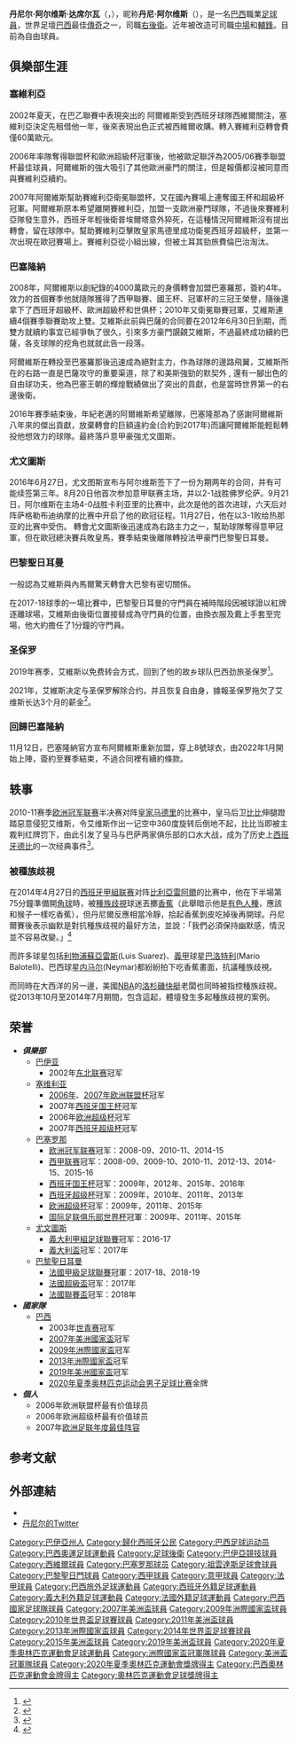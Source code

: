 {{葡萄牙語姓名|da Silva|Alves}}{{Distinguish|丹尼·阿尔维斯}}
{{noteTA
|G1=laliga
|G2=Football
|G3=uefa
|G4=南美球會
|G5=fcbarcelona
|T=zh-hans:丹尼尔·阿尔维斯;zh-hk:丹尼爾·艾維斯;zh-tw:丹尼爾·阿維斯;
|1=zh-hans:丹尼尔;zh-hk:丹尼爾;zh-tw:丹尼爾; 
|2=zh-hans:西西尼奥;zh-hk:施仙奴;zh-tw:西西尼歐;
|3=zh-hans:曼奇尼;zh-hk:文仙尼;zh-tw:曼奇尼;
|4=zh-hans:巴洛特利;zh-hk:巴洛迪利;zh-tw:巴洛特利;
}}
{{Infobox football biography
| name = 丹尼·阿尔维斯<br />{{lang|pt|''Dani Alves''}}
| image = 07 07 2019 Final da Copa América 2019 (48226649586) (cropped).jpg
| image_size = 250
| fullname = Daniel Alves da Silva<ref>{{Cite news|title=FIFA Club World Cup UAE 2009 presented by Toyota: List of Players|url=http://www.fifadata.com/document/fcwc/2009/PDF/FCWC_2009_SquadLists_BAR.pdf|publisher=FIFA|format=PDF|page=1|date=1 December 2009|accessdate=28 March 2014|archive-url=https://web.archive.org/web/20190629190325/https://www.fifadata.com/document/fcwc/2009/PDF/FCWC_2009_SquadLists_BAR.pdf|archive-date=2019-06-29|dead-url=yes}}</ref>
| birth_date = {{birth date and age|1983|5|6|df=y}}
| birth_place = {{BRA}}[[茹阿泽鲁|茹阿泽鲁]]
| height = {{height|m=1.72}}<ref>{{cite news|title=22 Dani Alves|url=http://www.fcbarcelona.com/football/first-team/staff/players/alves|work=[[巴塞罗那足球俱乐部|巴塞罗那足球俱乐部]]|date=4 January 2015|accessdate=4 January 2015|archive-date=2016-06-03|archive-url=https://web.archive.org/web/20160603203717/http://www.fcbarcelona.com/football/first-team/staff/players/alves|dead-url=no}}</ref>
| nickname =
| position = [[右閘|右閘]]、[[正中場|正中場]]
| currentclub  = 
| clubnumber = 
| youthyears1         = 2001
| youthclubs1         = [[巴伊亚竞技俱乐部|巴伊亚]]
| years1              = 2001–2002
| clubs1              = [[巴伊亚竞技俱乐部|巴伊亚]]
| caps1               = 25
| goals1              = 2
| years2              = 2002–2008
| clubs2              = [[塞維利亞足球俱樂部|塞維利亞]]
| caps2               = 175
| goals2              = 11
| years3              = 2008–2016
| clubs3              = [[巴塞罗那足球俱乐部|巴塞罗那]]
| caps3               = 247
| goals3              = 14
| years4              = 2016–2017     
| clubs4              = [[尤文图斯足球俱乐部|尤文图斯]] 
| caps4               = 19 
| goals4              = 2
| years5              = 2017–2019 
| clubs5              = [[巴黎圣日耳曼足球俱乐部|巴黎圣日耳曼]]
| caps5               = 48
| goals5              = 2
| years6              = 2019–2021
| clubs6              = [[聖保羅足球會|聖保羅]]
| caps6               = 76
| goals6              = 8
| years7              = 2021-2022
| clubs7              = [[巴塞罗那足球俱乐部|巴塞罗那]]
| caps7               = 14
| goals7              = 1
| nationalyears1      = 2003
| nationalteam1       = {{link-en|巴西U20國家足球隊|Brazil national under-20 football team|巴西 U20}}
| nationalcaps1       = 17
| nationalgoals1      = 0
| nationalyears2      = 2006–
| nationalteam2       = [[巴西國家足球隊|巴西]]
| nationalcaps2       = 124
| nationalgoals2      = 8
| nationalyears3 = 2021
| nationalteam3 = [[巴西23歲以下國家足球隊|巴西國奧]]
| nationalcaps3 = 7
| nationalgoals3 = 0
| medaltemplates = 
{{Medal|Sport|男子[[足球|足球]]}}
{{Medal|Country| {{BRA}}}} 
{{Medal|Competition|[[奧林匹克運動會|奧林匹克運動會]]}}
{{Medal|Gold|[[2020年夏季奧林匹克運動會|2020年 東京]]|[[2020年夏季奥林匹克运动会男子足球比赛|團隊]]}}
| pcupdate = 2022年6月15日
| ntupdate = 2022年6月6日
}}

'''丹尼尔·阿尔维斯·达席尔瓦'''（'''{{lang|pt|Daniel Alves da Silva}}'''，{{bd|1983年|5月6日|catIDx=Alves, Daniel}}），昵称'''丹尼·阿尔维斯'''（{{lang|pt|'''Dani Alves'''}}），是一名[[巴西|巴西]]職業[[足球員|足球員]]，世界足壇[[巴西國家足球隊|巴西]]最佳[[傳奇|傳奇]]之一，司職[[右后卫|右後衛]]。近年被改造可司職[[中场|中場]]和[[輔鋒|輔鋒]]。目前為自由球員。

==俱樂部生涯==

===塞維利亞===
2002年夏天，在巴乙聯賽中表現突出的 阿爾維斯受到西班牙球隊西維爾關注，塞維利亞決定先租借他一年，後來表現出色正式被西維爾收購。轉入賽維利亞轉會費僅60萬歐元。

2006年率隊奪得聯盟杯和歐洲超級杯冠軍後，他被歐足聯評為2005/06賽季聯盟杯最佳球員，阿爾維斯的強大吸引了其他歐洲豪門的關注，但是報價都沒被同意而與賽維利亞續約。

2007年阿爾維斯幫助賽維利亞衛冕聯盟杯，又在國內賽場上連奪國王杯和超級杯冠軍。阿爾維斯原本希望離開賽維利亞，加盟一支歐洲豪門球隊，不過後來賽維利亞隊發生意外，西班牙年輕後衛普埃爾塔意外猝死，在這種情況阿爾維斯沒有提出轉會，留在球隊中。幫助賽維利亞擊敗皇家馬德里成功衛冕西班牙超級杯，並第一次出現在歐冠賽場上。賽維利亞從小組出線，但被土耳其勁旅費倫巴治淘汰。

===巴塞隆納===
2008年，阿爾維斯以創紀錄的4000萬歐元的身價轉會加盟巴塞羅那，簽約4年。效力的首個賽季他就隨隊獲得了西甲聯賽、國王杯、冠軍杯的三冠王榮譽，隨後還拿下了西班牙超級杯、歐洲超級杯和世俱杯；2010年又衛冕聯賽冠軍，艾維斯連續4個賽季聯賽助攻上雙。艾維斯此前與巴薩的合同要在2012年6月30日到期，而雙方就續約事宜已經爭執了很久，引來多方豪門覬覦艾維斯，不過最終成功續約巴薩，各支球隊的挖角也就就此告一段落。

阿爾維斯在轉投至巴塞羅那後迅速成為絕對主力，作為球隊的邊路飛翼，艾維斯所在的右路一直是巴薩攻守的重要渠道，除了和美斯強勁的默契外 , 還有一腳出色的自由球功夫，他為巴塞王朝的輝煌戰績做出了突出的貢獻，也是當時世界第一的右邊後衛。

2016年賽季結束後，年紀老邁的阿爾維斯希望離隊，巴塞隆那為了感謝阿爾維斯八年來的傑出貢獻，放棄轉會的巨額違約金(合約到2017年)而讓阿爾維斯能輕鬆轉投他想效力的球隊。最終落戶意甲豪強尤文圖斯。

===尤文圖斯===
2016年6月27日，尤文图斯宣布与阿尔维斯签下了一份为期两年的合同，并有可能续签第三年。8月20日他首次参加意甲联赛主场，并以2-1战胜佛罗伦萨。9月21日，阿尔维斯在主场4-0战胜卡利亚里的比赛中，此次是他的首次进球，六天后对阵萨格勒布迪纳摩的比赛中开启了他的欧冠征程。11月27日，他在以3-1败给热那亚的比赛中受伤。
轉會尤文圖斯後迅速成為右路主力之一，幫助球隊奪得意甲冠軍，但在歐冠總決賽兵敗皇馬，賽季結束後離隊轉投法甲豪門巴黎聖日耳曼。

===巴黎聖日耳曼===
一般認為艾維斯與內馬爾驚天轉會大巴黎有密切關係。

在2017-18球季的一場比賽中，巴黎聖日耳曼的守門員在補時階段因被球證以紅牌逐離球場，艾維斯由後衛位置接替成為守門員的位置，由換衣服及戴上手套至完場，他大約擔任了1分鐘的守門員。

===圣保罗===
2019年赛季，艾維斯以免费转会方式，回到了他的故乡球队巴西劲旅圣保罗<ref>{{Cite web |url=http://www.saopaulofc.net/noticias/noticias/futebol/2019/8/1/bem-vindo-a-sua-casa,-dani-alves |title=Bem-vindo à sua casa, Dani Alves |accessdate=2021-10-16 |archive-date=2017-07-30 |archive-url=https://web.archive.org/web/20170730013542/http://en.psg.fr/pro/article/dani-alves-signs-with-paris-saint-germain }}</ref>。

2021年，艾維斯决定与圣保罗解除合约，并且恢复自由身，據報圣保罗拖欠了艾维斯长达3个月的薪金<ref>{{Cite web |url=https://www.90min.com/posts/sao-paulo-dani-alves-contract-terminated |title=Sao Paulo confirm termination of Dani Alves' contract |accessdate=2021-10-16 |archive-date=2021-10-19 |archive-url=https://web.archive.org/web/20211019190318/https://www.90min.com/posts/sao-paulo-dani-alves-contract-terminated }}</ref>。

===回歸巴塞隆納===
11月12日，巴塞隆納官方宣布阿爾維斯重新加盟，穿上8號球衣，由2022年1月開始上陣，簽約至賽季結束，不過合同裡有續約條款。

==轶事==
2010-11赛季[[欧洲冠军联赛|欧洲冠军联赛]]半决赛对阵[[皇家马德里|皇家马德里]]的比赛中，皇马后卫[[比比|比比]]伸腿蹬踏惡意侵犯艾维斯，令艾维斯作出一记空中360度旋转后倒地不起，比比当即被主裁判红牌罚下，由此引发了皇马与巴萨两家俱乐部的口水大战，成为了历史上[[西班牙德比|西班牙德比]]的一次经典事件<ref>{{Cite web |url=http://www.uefa.com/uefa/footballfirst/matchorganisation/disciplinary/news/newsid=1628218.html |title=存档副本 |accessdate=2012-03-14 |archive-date=2011-07-22 |archive-url=https://web.archive.org/web/20110722010126/http://www.uefa.com/uefa/footballfirst/matchorganisation/disciplinary/news/newsid%3D1628218.html |dead-url=no }}</ref>。

=== 被種族歧視 ===

在2014年4月27日的[[西班牙甲組联赛|西班牙甲組联赛]]对阵[[比利亞雷阿爾足球俱樂部|比利亞雷阿爾]]的比赛中，他在下半場第75分鐘準備開[[角球|角球]]時，被[[種族歧視|種族歧視]]球迷丟擲[[香蕉|香蕉]]（此舉暗示他是[[有色人種|有色人種]]，應該和猴子一樣吃香蕉），但丹尼爾反應相當冷靜，拾起香蕉剝皮吃掉後再開球。丹尼爾賽後表示幽默是對抗種族歧視的最好方法，並說：「我們必須保持幽默感，情況並不容易改變。」<ref>{{Cite web |url=http://hk.apple.nextmedia.com/realtime/sports/20140428/52423379 |title=【西甲】維拉利爾球迷掟蕉 巴塞丹尼爾幽默面對 |accessdate=2014-05-01 |archive-date=2016-08-11 |archive-url=https://web.archive.org/web/20160811222505/http://hk.apple.nextmedia.com/realtime/sports/20140428/52423379 |dead-url=no }}</ref>

而許多球星包括[[利物浦|利物浦]][[路爾斯·艾拔圖·蘇亞雷斯|蘇亞雷斯]](Luis Suarez)、[[義甲|義甲]]球星[[马里奥·巴洛特利|巴洛特利]](Mario Balotelli)、巴西球星[[内马尔|内马尔]](Neymar)都紛紛拍下吃香蕉畫面，抗議種族歧視。

而同時在大西洋的另一邊，美國[[NBA|NBA]]的[[洛杉磯快艇|洛杉磯快艇]]老闆也同時被指控種族歧視。從2013年10月至2014年7月期間，包含這起，體壇發生多起種族歧視的案例。

== 荣誉 ==
*'''''俱樂部'''''
** [[巴伊亞競技俱樂部|巴伊亚]]
*** 2002年[[巴西足球东北联赛|东北联赛]]冠军
** [[塞维利亚足球俱乐部|塞维利亚]]
*** [[2005/06赛季欧洲联盟杯|2006年]]、[[2006/07赛季欧洲联盟杯|2007年]][[欧洲联盟杯|欧洲联盟杯]]冠军
*** 2007年[[西班牙国王杯|西班牙国王杯]]冠军
*** 2006年[[欧洲超级杯|欧洲超级杯]]冠军
*** 2007年[[西班牙超级杯|西班牙超级杯]]冠军
** [[巴塞罗那足球俱乐部|巴塞罗那]]
*** [[欧洲冠军联赛|欧洲冠军联赛]]冠军：2008-09、2010-11、2014-15
*** [[西班牙足球甲级联赛|西甲联赛]]冠军：2008-09、2009-10、2010-11、2012-13、2014-15、2015-16
*** [[西班牙国王杯|西班牙国王杯]]冠军：2009年，2012年、2015年、2016年
*** [[西班牙超级杯|西班牙超级杯]]冠军：2009年，2010年、2011年、2013年
*** [[欧洲超级杯|欧洲超级杯]]冠军：2009年，2011年、2015年
*** [[国际足联俱乐部世界杯|国际足联俱乐部世界杯]]冠軍：2009年、2011年、2015年
** [[尤文圖斯足球俱乐部|尤文圖斯]]
*** [[義大利甲組足球聯賽|義大利甲組足球聯賽]]冠军：2016-17
*** [[義大利盃|義大利盃]]冠军：2017年
** [[巴黎聖日耳曼足球俱乐部|巴黎聖日耳曼]]
*** [[法國甲級足球聯賽|法國甲級足球聯賽]]冠軍：2017-18、2018-19
*** [[法國超級盃|法國超級盃]]冠军：2017年
*** [[法國聯賽盃|法國聯賽盃]]冠军：2018年
* '''''國家隊'''''
** [[巴西国家足球队|巴西]]
*** 2003年[[世界青年足球锦标赛|世青赛]]冠军
*** [[2007年美洲國家盃|2007年美洲國家盃]]冠军
*** [[2009年洲際國家盃|2009年洲際國家盃]]冠军
*** [[2013年洲際國家盃|2013年洲際國家盃]]冠军
*** [[2019年美洲國家盃|2019年美洲國家盃]]冠军
*** [[2020年夏季奥林匹克运动会男子足球比赛|2020年夏季奥林匹克运动会男子足球比赛]]金牌
* '''''個人'''''
** 2006年欧洲联盟杯最有价值球员
** 2006年欧洲超级杯最有价值球员
** 2007年[[欧洲足联年度最佳阵容|欧洲足联年度最佳阵容]]

==参考文献==
{{reflist}}

==外部連結==
*{{Soccerway}}
*[https://twitter.com/DaniAlvesD2  丹尼尔的Twitter]{{Wayback|url=https://twitter.com/DaniAlvesD2 |date=20201021001039 }}

{{Navboxes colour
|title=巴西國家足球隊
|bg= #FBEC5D
|fg= #008000
|bordercolor= Blue
|list1=
{{2009年聯合會盃足球賽巴西參賽名單}}
{{Brazil Squad 2010 World Cup}}
{{2011年美洲國家盃足球賽巴西參賽名單}}
{{2013年聯合會盃足球賽巴西參賽名單}}
{{2014年世界盃足球賽巴西參賽名單}}
{{2015年美洲國家盃足球賽巴西參賽名單}}
{{2016年美洲盃足球賽巴西參賽名單}}
{{2019年美洲盃足球賽巴西參賽名單}}
{{2020年奧運會男子足球巴西參賽名單}}
}}

{{DEFAULTSORT:Alves, Daniel}}
[[Category:巴伊亞州人|Category:巴伊亞州人]]
[[Category:歸化西班牙公民|Category:歸化西班牙公民]]
[[Category:巴西足球运动员|Category:巴西足球运动员]]
[[Category:巴西奧運足球運動員|Category:巴西奧運足球運動員]]
[[Category:足球後衛|Category:足球後衛]]
[[Category:巴伊亞競技球員|Category:巴伊亞競技球員]]
[[Category:西維爾球員|Category:西維爾球員]]
[[Category:巴塞罗那球员|Category:巴塞罗那球员]]
[[Category:祖雲達斯足球會球員|Category:祖雲達斯足球會球員]]
[[Category:巴黎聖日門球員|Category:巴黎聖日門球員]]
[[Category:西甲球員|Category:西甲球員]]
[[Category:意甲球員|Category:意甲球員]]
[[Category:法甲球員|Category:法甲球員]]
[[Category:巴西旅外足球運動員|Category:巴西旅外足球運動員]]
[[Category:西班牙外籍足球運動員|Category:西班牙外籍足球運動員]]
[[Category:義大利外籍足球運動員|Category:義大利外籍足球運動員]]
[[Category:法國外籍足球運動員|Category:法國外籍足球運動員]]
[[Category:巴西國家足球隊球員|Category:巴西國家足球隊球員]]
[[Category:2007年美洲盃球員|Category:2007年美洲盃球員]]
[[Category:2009年洲際國家盃球員|Category:2009年洲際國家盃球員]]
[[Category:2010年世界盃足球賽球員|Category:2010年世界盃足球賽球員]]
[[Category:2011年美洲盃球員|Category:2011年美洲盃球員]]
[[Category:2013年洲際國家盃球員|Category:2013年洲際國家盃球員]]
[[Category:2014年世界盃足球賽球員|Category:2014年世界盃足球賽球員]]
[[Category:2015年美洲盃球員|Category:2015年美洲盃球員]]
[[Category:2019年美洲盃球員|Category:2019年美洲盃球員]]
[[Category:2020年夏季奧林匹克運動會足球運動員|Category:2020年夏季奧林匹克運動會足球運動員]]
[[Category:洲際國家盃冠軍隊球員|Category:洲際國家盃冠軍隊球員]]
[[Category:美洲盃冠軍隊球員|Category:美洲盃冠軍隊球員]]
[[Category:2020年夏季奧林匹克運動會獎牌得主|Category:2020年夏季奧林匹克運動會獎牌得主]]
[[Category:巴西奧林匹克運動會金牌得主|Category:巴西奧林匹克運動會金牌得主]]
[[Category:奧林匹克運動會足球獎牌得主|Category:奧林匹克運動會足球獎牌得主]]